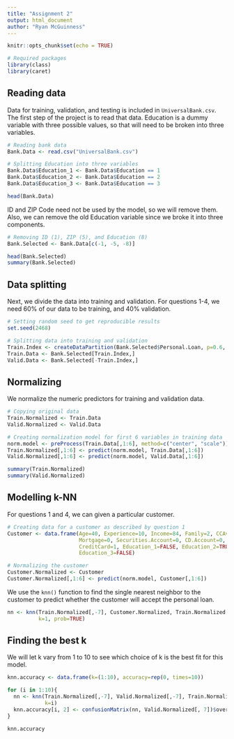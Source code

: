 ```yaml
---
title: "Assignment 2"
output: html_document
author: "Ryan McGuinness"
---
```


```r
knitr::opts_chunk$set(echo = TRUE)
```

```r
# Required packages
library(class)
library(caret)
```


## Reading data
Data for training, validation, and testing is included in `UniversalBank.csv`. The first step of the project is to read that data. Education is a dummy variable with three possible values, so that will need to be broken into three variables.


```r
# Reading bank data
Bank.Data <- read.csv("UniversalBank.csv")

# Splitting Education into three variables
Bank.Data$Education_1 <- Bank.Data$Education == 1
Bank.Data$Education_2 <- Bank.Data$Education == 2
Bank.Data$Education_3 <- Bank.Data$Education == 3

head(Bank.Data)
```

ID and ZIP Code need not be used by the model, so we will remove them. Also, we can remove the old Education variable since we broke it into three components.

```r
# Removing ID (1), ZIP (5), and Education (8)
Bank.Selected <- Bank.Data[c(-1, -5, -8)]

head(Bank.Selected)
summary(Bank.Selected)
```


## Data splitting
Next, we divide the data into training and validation. For questions 1-4, we need 60% of our data to be training, and 40% validation.

```r
# Setting random seed to get reproducible results
set.seed(2468)

# Splitting data into training and validation
Train.Index <- createDataPartition(Bank.Selected$Personal.Loan, p=0.6, list=FALSE)
Train.Data <- Bank.Selected[Train.Index,]
Valid.Data <- Bank.Selected[-Train.Index,]
```

## Normalizing
We normalize the numeric predictors for training and validation data.

```r
# Copying original data
Train.Normalized <- Train.Data
Valid.Normalized <- Valid.Data

# Creating normalization model for first 6 variables in training data
norm.model <- preProcess(Train.Data[,1:6], method=c("center", "scale"))
Train.Normalized[,1:6] <- predict(norm.model, Train.Data[,1:6])
Valid.Normalized[,1:6] <- predict(norm.model, Valid.Data[,1:6])

summary(Train.Normalized)
summary(Valid.Normalized)
```

## Modelling k-NN
For questions 1 and 4, we can given a particular customer.

```r
# Creating data for a customer as described by question 1
Customer <- data.frame(Age=40, Experience=10, Income=84, Family=2, CCAvg=2,
                       Mortgage=0, Securities.Account=0, CD.Account=0, Online=1,
                       CreditCard=1, Education_1=FALSE, Education_2=TRUE, 
                       Education_3=FALSE)

# Normalizing the customer
Customer.Normalized <- Customer
Customer.Normalized[,1:6] <- predict(norm.model, Customer[,1:6])
```

We use the `knn()` function to find the single nearest neighbor to the customer to predict whether the customer will accept the personal loan.
```r
nn <- knn(Train.Normalized[,-7], Customer.Normalized, Train.Normalized[,7],
          k=1, prob=TRUE)
```

## Finding the best k
We will let k vary from 1 to 10 to see which choice of k is the best fit for this model. 
```r
knn.accuracy <- data.frame(k=(1:10), accuracy=rep(0, times=10))

for (i in 1:10){
  nn <- knn(Train.Normalized[,-7], Valid.Normalized[,-7], Train.Normalized[,7],
            k=i)
  knn.accuracy[i, 2] <- confusionMatrix(nn, Valid.Normalized[, 7])$overall[1]
}

knn.accuracy
```



